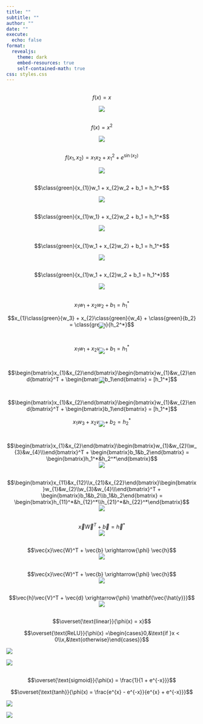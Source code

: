 ```yaml
---
title: ""
subtitle: ""
author: ""
date: ""
execute:
  echo: false
format:
  revealjs: 
    theme: dark
    embed-resources: true
    self-contained-math: true
css: styles.css
---
```


## {transition="convex" transition-speed="slow"}

$$f(x) = x$$

<center>
  <img src="../images/identity.png"/>
</center>

## {transition="convex" transition-speed="slow"}

$$f(x) = x^2$$

<center>
  <img src="../images/square.png"/>
</center>

## {transition="convex" transition-speed="slow"}

$$f(x_1, x_2) = x_1x_2 + x_1^2 + e^{\sin{(x_2)}}$$

<center>
  <img src="../images/complicated.png"/>
</center>

## {transition="fade" transition-speed="slow"}

$$\class{green}{x_{1}}w_1 + x_{2}w_2 + b_1 = h_1^*$$

<center>
  <img src="../images/step_by_step_feed_forward_animation/0.png"/>
</center>

## {transition="fade" transition-speed="slow"}

$$\class{green}{x_{1}w_1} + x_{2}w_2 + b_1 = h_1^*$$

<center>
  <img src="../images/step_by_step_feed_forward_animation/1.png"/>
</center>

## {transition="fade" transition-speed="slow"}

$$\class{green}{x_{1}w_1 + x_{2}w_2} + b_1 = h_1^*$$

<center>
  <img src="../images/step_by_step_feed_forward_animation/2.png"/>
</center>

## {transition="fade" transition-speed="slow"}

$$\class{green}{x_{1}w_1 + x_{2}w_2 + b_1 = h_1^*}$$

<center>
  <img src="../images/step_by_step_feed_forward_animation/3.png"/>
</center>

## {transition="fade" transition-speed="slow"}

$$x_{1}w_1 + x_{2}w_2 + b_1 = h_1^*$$

$$x_{1}\class{green}{w_3} + x_{2}\class{green}{w_4} + \class{green}{b_2} = \class{green}{h_2^*}$$

<center>
  <img src="../images/step_by_step_feed_forward_animation/4.png" style="margin-top:-2em"/>
</center>

## {transition="fade" transition-speed="slow"}

$$x_{1}w_1 + x_{2}w_2 + b_1 = h_1^*$$

<center>
  <img src="../images/211_nn.png" style="margin-top:-2em"/>
</center>

## {transition="fade" transition-speed="slow"}

$$\begin{bmatrix}x_{1}&x_{2}\end{bmatrix}\begin{bmatrix}w_{1}&w_{2}\end{bmatrix}^T + \begin{bmatrix}b_1\end{bmatrix} = [h_1^*]$$

<center>
  <img src="../images/211_nn.png" style="margin-top:-2em"/>
</center>

## {transition="fade" transition-speed="slow"}

$$\begin{bmatrix}x_{1}&x_{2}\end{bmatrix}\begin{bmatrix}w_{1}&w_{2}\end{bmatrix}^T + \begin{bmatrix}b_1\end{bmatrix} = [h_1^*]$$

$$x_{1}w_3 + x_{2}w_4 + b_2 = h_2^*$$

<center>
  <img src="../images/221_nn.png" style="margin-top:-2em"/>
</center>

## {transition="fade" transition-speed="slow"}

$$\begin{bmatrix}x_{1}&x_{2}\end{bmatrix}\begin{bmatrix}w_{1}&w_{2}\\w_{3}&w_{4}\\\end{bmatrix}^T + \begin{bmatrix}b_1&b_2\end{bmatrix} = \begin{bmatrix}h_1^*&h_2^*\end{bmatrix}$$

<center>
  <img src="../images/221_nn.png" style="margin-top:-1em"/>
</center>

## {transition="fade" transition-speed="slow"}

$$\begin{bmatrix}x_{11}&x_{12}\\x_{21}&x_{22}\end{bmatrix}\begin{bmatrix}w_{1}&w_{2}\\w_{3}&w_{4}\\\end{bmatrix}^T + \begin{bmatrix}b_1&b_2\\b_1&b_2\end{bmatrix} = \begin{bmatrix}h_{11}^*&h_{12}^*\\h_{21}^*&h_{22}^*\end{bmatrix}$$

<center>
  <img src="../images/221_nn.png" style="margin-top:-1em"/>
</center>

## {transition="fade" transition-speed="slow"}

$$\vec{x}\vec{W}^T + \vec{b} = \vec{h}^*$$

<center>
  <img src="../images/221_nn.png" style="margin-top:-1em"/>
</center>

## {transition="fade" transition-speed="slow"}

$$\vec{x}\vec{W}^T + \vec{b} \xrightarrow{\phi} \vec{h}$$

<center>
  <img src="../images/221_h_nn.png" style="margin-top:-1em"/>
</center>

## {transition="fade" transition-speed="slow"}

$$\vec{x}\vec{W}^T + \vec{b} \xrightarrow{\phi} \vec{h}$$

<center>
  <img src="../images/221_y_nn.png" style="margin-top:-1em"/>
</center>

## {transition="fade" transition-speed="slow"}

$$\vec{h}\vec{V}^T + \vec{d} \xrightarrow{\phi} \mathbf{\vec{\hat{y}}}$$

<center>
  <img src="../images/221_y_nn.png" style="margin-top:-1em"/>
</center>

## {transition="fade" transition-speed="slow"}


<div class="equation-grid">
  
<!-- First equation -->
<div class="equation-box">

  $$\overset{\text{linear}}{\phi(x) = x}$$

</div>

<!-- Second equation -->
<div class="equation-box">

  $$\overset{\text{ReLU}}{\phi(x) =\begin{cases}0,&\text{if }x < 0\\x,&\text{otherwise}\end{cases}}$$

</div>

<!-- First image -->
<div>
  <img src="../images/activation_functions/linear.png" class="activation-img"/>
</div>

<!-- Second image -->
<div>
  <img src="../images/activation_functions/relu.png" class="activation-img"/>
</div>

</div>


## {transition="fade" transition-speed="slow"}


<div class="equation-grid">
  
<!-- First equation -->
<div class="equation-box">

  $$\overset{\text{sigmoid}}{\phi(x) =  \frac{1}{1 + e^{-x}}}$$

</div>

<!-- Second equation -->
<div class="equation-box">

  $$\overset{\text{tanh}}{\phi(x) =  \frac{e^{x} - e^{-x}}{e^{x} + e^{-x}}}$$

</div>

<!-- First image -->
<div>
  <img src="../images/activation_functions/sigmoid.png"/>
</div>

<!-- Second image -->
<div>
  <img src="../images/activation_functions/tanh.png"/>
</div>

</div>
